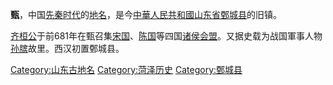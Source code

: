 '''甄'''，中国[[先秦时代|先秦时代]]的[[地名|地名]]，是今[[中華人民共和國|中華人民共和國]][[山东省|山东省]][[鄄城县|鄄城县]]的旧镇。

[[齐桓公|齐桓公]]于前681年在甄召集[[宋国|宋国]]、[[陈国|陈国]]等四国[[诸侯会盟|诸侯会盟]]。又据史载为战国軍事人物[[孙膑|孙膑]]故里。西汉初置鄄城县。

[[Category:山东古地名|Category:山东古地名]]
[[Category:菏泽历史|Category:菏泽历史]]
[[Category:鄄城县|Category:鄄城县]]